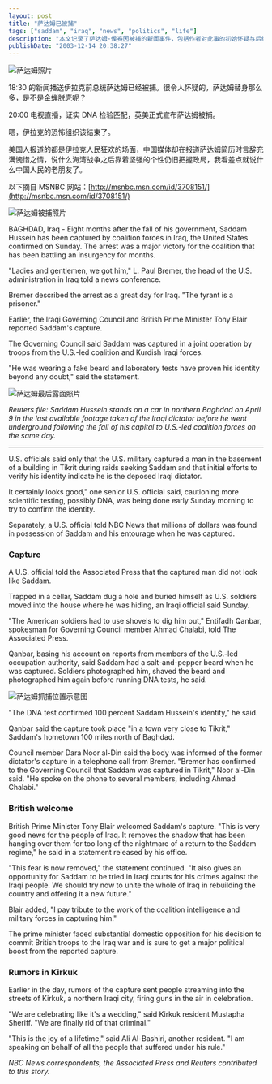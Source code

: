 ---
layout: post
title: "萨达姆已被捕"
tags: ["saddam", "iraq", "news", "politics", "life"]
description: "本文记录了萨达姆·侯赛因被捕的新闻事件，包括作者对此事的初始怀疑与后续确认。作者对比了美国媒体报道伊拉克人民庆祝的画面与中国媒体对萨达姆的评价差异，并引用了 MSNBC 网站的详细英文报道，包括萨达姆被捕的具体细节、身份确认过程以及国际社会的反应。"
publishDate: "2003-12-14 20:38:27"
---

![萨达姆照片](http://blog.xdanger.com/archives/pics/20031214a.jpg)

18:30 的新闻播送伊拉克前总统萨达姆已经被捕。很令人怀疑的，萨达姆替身那么多，是不是金蝉脱壳呢？

20:00 电视直播，证实 DNA 检验匹配，英美正式宣布萨达姆被捕。

嗯，伊拉克的恐怖组织该结束了。

美国人报道的都是伊拉克人民狂欢的场面，中国媒体却在报道萨达姆简历时言辞充满惋惜之情，说什么海湾战争之后靠着坚强的个性仍旧把握政局，我看差点就说什么中国人民的老朋友了。

以下摘自 MSNBC 网站：[http://msnbc.msn.com/id/3708151/](http://msnbc.msn.com/id/3708151/)

![萨达姆被捕照片](http://blog.xdanger.com/archives/pics/20031214b.jpg)

BAGHDAD, Iraq - Eight months after the fall of his government, Saddam Hussein has been captured by coalition forces in Iraq, the United States confirmed on Sunday. The arrest was a major victory for the coalition that has been battling an insurgency for months.

"Ladies and gentlemen, we got him," L. Paul Bremer, the head of the U.S. administration in Iraq told a news conference.

Bremer described the arrest as a great day for Iraq. "The tyrant is a prisoner."

Earlier, the Iraqi Governing Council and British Prime Minister Tony Blair reported Saddam's capture.

The Governing Council said Saddam was captured in a joint operation by troops from the U.S.-led coalition and Kurdish Iraqi forces.

"He was wearing a fake beard and laboratory tests have proven his identity beyond any doubt," said the statement.

![萨达姆最后露面照片](http://blog.xdanger.com/archives/pics/20031214c.jpg)

*Reuters file: Saddam Hussein stands on a car in northern Baghdad on April 9 in the last available footage taken of the Iraqi dictator before he went underground following the fall of his capital to U.S.-led coalition forces on the same day.*

---

U.S. officials said only that the U.S. military captured a man in the basement of a building in Tikrit during raids seeking Saddam and that initial efforts to verify his identity indicate he is the deposed Iraqi dictator.

It certainly looks good," one senior U.S. official said, cautioning more scientific testing, possibly DNA, was being done early Sunday morning to try to confirm the identity.

Separately, a U.S. official told NBC News that millions of dollars was found in possession of Saddam and his entourage when he was captured.

### Capture

A U.S. official told the Associated Press that the captured man did not look like Saddam.

Trapped in a cellar, Saddam dug a hole and buried himself as U.S. soldiers moved into the house where he was hiding, an Iraqi official said Sunday.

"The American soldiers had to use shovels to dig him out," Entifadh Qanbar, spokesman for Governing Council member Ahmad Chalabi, told The Associated Press.

Qanbar, basing his account on reports from members of the U.S.-led occupation authority, said Saddam had a salt-and-pepper beard when he was captured. Soldiers photographed him, shaved the beard and photographed him again before running DNA tests, he said.

![萨达姆抓捕位置示意图](http://blog.xdanger.com/archives/pics/20031214d.gif)

"The DNA test confirmed 100 percent Saddam Hussein's identity," he said.

Qanbar said the capture took place "in a town very close to Tikrit," Saddam's hometown 100 miles north of Baghdad.

Council member Dara Noor al-Din said the body was informed of the former dictator's capture in a telephone call from Bremer. "Bremer has confirmed to the Governing Council that Saddam was captured in Tikrit," Noor al-Din said. "He spoke on the phone to several members, including Ahmad Chalabi."

### British welcome

British Prime Minister Tony Blair welcomed Saddam's capture. "This is very good news for the people of Iraq. It removes the shadow that has been hanging over them for too long of the nightmare of a return to the Saddam regime," he said in a statement released by his office.

"This fear is now removed," the statement continued. "It also gives an opportunity for Saddam to be tried in Iraqi courts for his crimes against the Iraqi people. We should try now to unite the whole of Iraq in rebuilding the country and offering it a new future."

Blair added, "I pay tribute to the work of the coalition intelligence and military forces in capturing him."

The prime minister faced substantial domestic opposition for his decision to commit British troops to the Iraq war and is sure to get a major political boost from the reported capture.

### Rumors in Kirkuk

Earlier in the day, rumors of the capture sent people streaming into the streets of Kirkuk, a northern Iraqi city, firing guns in the air in celebration.

"We are celebrating like it's a wedding," said Kirkuk resident Mustapha Sheriff. "We are finally rid of that criminal."

"This is the joy of a lifetime," said Ali Al-Bashiri, another resident. "I am speaking on behalf of all the people that suffered under his rule."

*NBC News correspondents, the Associated Press and Reuters contributed to this story.*
